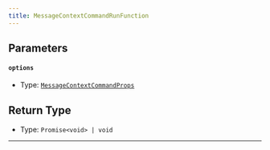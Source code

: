 ```yaml
---
title: MessageContextCommandRunFunction
---
```


## Parameters

#### `options`

- Type: [`MessageContextCommandProps`](/docs/interfaces/messagecontextcommandprops)

## Return Type

- Type: `Promise<void> | void`
---